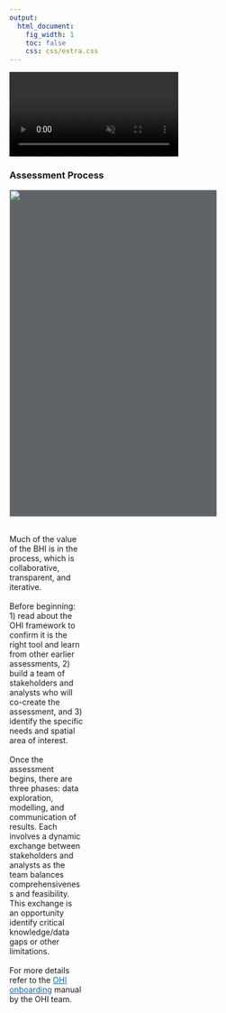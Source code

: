 ```yaml
---
output:
  html_document:
    fig_width: 1
    toc: false
    css: css/extra.css
---
```



<!-- <video autoplay muted loop id="myVideo"> -->
<!-- <source src="images/waves-ruvim-miksanskiy-pexels.mp4" type="video/mp4"> -->
<!-- </video> -->

<!-- <video autoplay muted loop id="myVideo"> -->
<!-- <source src="images/cliffs-rodnae-pexels.mp4" type="video/mp4"> -->
<!-- </video> -->

<video autoplay muted loop id="myVideo">
<source src="images/sea-ad-urpina-pexels.mp4" type="video/mp4">
</video>

<h3 class="header">  
Assessment Process
</h3>

<div class="rgncontainer">
<div class="rgnmap" style="background-color:#35393ec7;width:73%;">
<img  src="images/bhi-process.png" style="height:580px">
</div>
<div class="rgntxt" style="width:26%;">
<br>
Much of the value of the BHI is in the process, which is collaborative, transparent, and iterative. 
<br>
<br>
Before beginning: 1) read about the OHI framework to confirm it is the right tool and learn from other earlier assessments, 2) build a team of stakeholders and analysts who will co-create the assessment, and 3) identify the specific needs and spatial area of interest.
<br>
<br>
Once the assessment begins, there are three phases: data exploration, modelling, and communication of results. Each involves a dynamic exchange between stakeholders and analysts as the team balances comprehensiveness and feasibility. This exchange is an opportunity identify critical knowledge/data gaps or other limitations. 
<br>
<br>
For more details refer to the <a href="OHI onboarding" style="color:#126994">OHI onboarding</a> manual by the OHI team.
</div>
</div>
